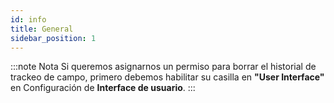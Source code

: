 ```yaml
---
id: info
title: General 
sidebar_position: 1
---
```


:::note Nota
Si queremos asignarnos un permiso para borrar el historial de trackeo de campo, primero debemos habilitar su casilla en **"User Interface"**
en Configuración de **Interface de usuario**.
:::